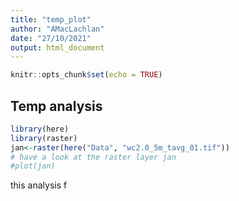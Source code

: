 ```yaml
---
title: "temp_plot"
author: "AMacLachlan"
date: "27/10/2021"
output: html_document
---
```


```r
knitr::opts_chunk$set(echo = TRUE)
```

## Temp analysis

```r
library(here)
library(raster)
jan<-raster(here("Data", "wc2.0_5m_tavg_01.tif"))
# have a look at the raster layer jan
#plot(jan)
```

this analysis f
